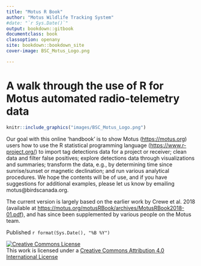 ```yaml
---
title: "Motus R Book"
author: "Motus Wildlife Tracking System"
#date: "`r Sys.Date()`"
output: bookdown::gitbook
documentclass: book
classoption: openany
site: bookdown::bookdown_site
cover-image: BSC_Motus_Logo.png

---
```


# A walk through the use of R for Motus automated radio-telemetry data  {-}

```r
knitr::include_graphics("images/BSC_Motus_Logo.png")
```

Our goal with this online 'handbook' is to show Motus (<https://motus.org>) users how to use the R statistical programming language (<https://www.r-project.org/>) to import tag detections data for a project or receiver; clean data and filter false positives; explore detections data through visualizations and summaries; transform the data, e.g., by determining time since sunrise/sunset or magnetic declination; and run various analytical procedures. We hope the contents will be of use, and if you have suggestions for additional examples, please let us know by emailing motus@birdscanada.org. 

The current version is largely based on the earlier work by Crewe et al. 2018 (available at <https://motus.org/motusRBook/archives/MotusRBook2018-01.pdf>), and has since been supplemented by various people on the Motus team.

Published `r format(Sys.Date(), "%B %Y")`

<a rel="license" href="http://creativecommons.org/licenses/by/4.0/"><img alt="Creative Commons License" style="border-width:0" src="https://i.creativecommons.org/l/by/4.0/88x31.png" /></a><br />This work is licensed under a <a rel="license" href="http://creativecommons.org/licenses/by/4.0/">Creative Commons Attribution 4.0 International License</a>